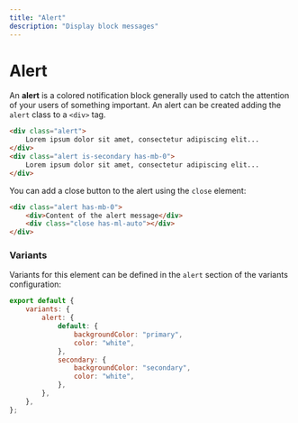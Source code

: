 ```yaml
---
title: "Alert"
description: "Display block messages"
---
```


# Alert

An **alert** is a colored notification block generally used to catch the attention of your users of something important. An alert can be created adding the `alert` class to a `<div>` tag.

```html live=true
<div class="alert">
    Lorem ipsum dolor sit amet, consectetur adipiscing elit...
</div>
<div class="alert is-secondary has-mb-0">
    Lorem ipsum dolor sit amet, consectetur adipiscing elit...
</div>
```

You can add a close button to the alert using the `close` element:

```html live=true
<div class="alert has-mb-0">
    <div>Content of the alert message</div>
    <div class="close has-ml-auto"></div>
</div>
```

### Variants

Variants for this element can be defined in the `alert` section of the variants configuration:

```js
export default {
    variants: {
        alert: {
            default: {
                backgroundColor: "primary",
                color: "white",
            },
            secondary: {
                backgroundColor: "secondary",
                color: "white",
            },
        },
    },
};
```
